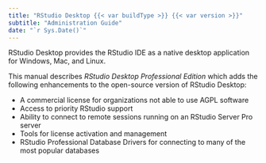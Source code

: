 ```yaml
--- 
title: "RStudio Desktop {{< var buildType >}} {{< var version >}}"
subtitle: "Administration Guide"
date: "`r Sys.Date()`"
---
```


RStudio Desktop provides the RStudio IDE as a native desktop application for Windows, Mac, and Linux.

This manual describes *RStudio Desktop Professional Edition* which adds the following enhancements to the open-source version of RStudio Desktop:

- A commercial license for organizations not able to use AGPL software
- Access to priority RStudio support
- Ability to connect to remote sessions running on an RStudio Server Pro server
- Tools for license activation and management
- RStudio Professional Database Drivers for connecting to many of the most popular databases

